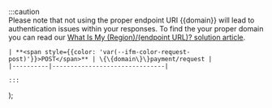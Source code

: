 <!-- src/Reuesables/HostedRegionEndpointIntro.mdx -->


 :::caution
    <br/>
    Please note that not using the proper endpoint URI \{\{domain\}\} will lead to authentication issues within your responses. To find the your proper domain you can read our [What Is My (Region)/(endpoint URL)? solution article]({urls.region}).

    | **<span style={{color: 'var(--ifm-color-request-post)'}}>POST</span>** | \{\{domain\}\}payment/request |
    |----------|-------------------------------|

    :::
  

);

<RegionEndpoint title="RegionEndpoint" content="This is a reusable introduction for all apis!" />

